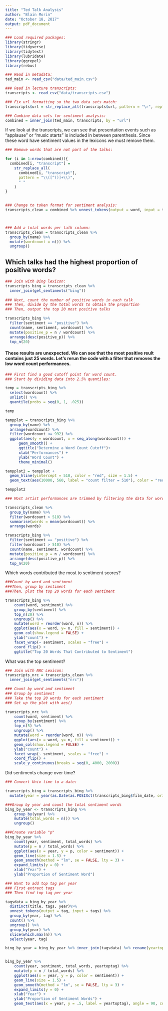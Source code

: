 ```yaml
---
title: "Ted Talk Analysis"
author: "Blain Morin"
date: "October 18, 2017"
output: pdf_document
---
```


```r
### Load required packages:
library(stringr)
library(tidyverse)
library(tidytext)
library(lubridate)
library(ggrepel)
library(rebus)
```

```r
### Read in metadata:
ted_main <- read_csv("data/ted_main.csv")

### Read in lecture transcripts:
transcripts <- read_csv("data/transcripts.csv")

### Fix url formatting so the two data sets match:
transcripts$url = str_replace_all(transcripts$url, pattern = "\r", replacement = "")
```

```r
### Combine data sets for sentiment analysis:
combined = inner_join(ted_main, transcripts, by = "url")
```

If we look at the transcripts, we can see that presentation events such as "applause" or "music starts" is included in between parenthesis. Since these word have sentiment values in the lexicons we must remove them.

```r
### Remove words that are not part of the talks:

for (i in 1:nrow(combined)){
  combined[i, "transcript"] = 
    str_replace_all(
      combined[i, "transcript"],
      pattern = "\\([^()]+\\)", 
      " "
    )
}
  
```


```r
### Change to token format for sentiment analysis:
transcripts_clean = combined %>% unnest_tokens(output = word, input = transcript)



### Add a total words per talk column:
transcripts_clean = transcripts_clean %>%
  group_by(name) %>%
  mutate(wordcount = n()) %>%
  ungroup()
```


## Which talks had the highest proportion of positive words?

```r
### Join with Bing lexicon:
transcripts_bing = transcripts_clean %>%
  inner_join(get_sentiments("bing"))
  
### Next, count the number of positive words in each talk
### Then, divide by the total words to obtain the proportion
### Then, output the top 20 most positive talks

transcripts_bing %>%
  filter(sentiment == "positive") %>%
  count(name, sentiment, wordcount) %>%
  mutate(positive_p = n / wordcount) %>%
  arrange(desc(positive_p)) %>%
  top_n(20)
```


#### These results are unexpected. We can see that the most positive reult contains just 25 words. Let's rerun the code with a filter that removes the low word count performances. 


```r
### First find a good cutoff point for word count. 
### Start by dividing data into 2.5% quantiles:

temp = transcripts_bing %>% 
  select(wordcount) %>%
  unlist() %>%
  quantile(probs = seq(0, 1, .025))

temp

tempplot = transcripts_bing %>%
  group_by(name) %>%
  arrange(wordcount) %>%
  filter(wordcount <= 992) %>%
  ggplot(aes(y = wordcount, x = seq_along(wordcount))) + 
      geom_smooth() +
      ggtitle("Determine a Word Count Cutoff")+
      xlab("Performances") +
      ylab("Word Count") +
      theme_minimal()

tempplot2 = tempplot + 
  geom_hline(yintercept = 510, color = "red", size = 1.5) +
  geom_text(aes(10000, 560, label = "count filter = 510"), color = "red")

tempplot2

```



```r

### Most artist performances are trimmed by filtering the data for word counts > 510

transcripts_clean %>% 
  group_by(name) %>%
  filter(wordcount > 510) %>%
  summarise(words = mean(wordcount)) %>%
  arrange(words)

```

```r
transcripts_bing %>%
  filter(sentiment == "positive") %>%
  filter(wordcount > 510) %>%
  count(name, sentiment, wordcount) %>%
  mutate(positive_p = n / wordcount) %>%
  arrange(desc(positive_p)) %>%
  top_n(20)

```

Which words contributed the most to sentiment scores?

```r
###Count by word and sentiment
###Then, group by sentiment
###Then, plot the top 20 words for each sentiment

transcripts_bing %>%
    count(word, sentiment) %>%
    group_by(sentiment) %>%
    top_n(20) %>%
    ungroup() %>%
    mutate(word = reorder(word, n)) %>%
    ggplot(aes(x = word, y= n, fill = sentiment)) +
    geom_col(show.legend = FALSE) +
    ylab("count") +
    facet_wrap(~ sentiment, scales = "free") +
    coord_flip() +
    ggtitle("Top 20 Words That Contributed to Sentiment")

```

What was the top sentiment?

```r
### Join with NRC Lexicon:
transcripts_nrc = transcripts_clean %>%
  inner_join(get_sentiments("nrc")) 

### Count by word and sentiment
### Group by sentiment
### Take the top 20 words for each sentiment
### Set up the plot with aes()

transcripts_nrc %>%
    count(word, sentiment) %>%
    group_by(sentiment) %>%
    top_n(5) %>%
    ungroup() %>%
    mutate(word = reorder(word, n)) %>%
    ggplot(aes(x = word, y= n, fill = sentiment)) +
    geom_col(show.legend = FALSE) +
    ylab("count") +
    facet_wrap(~ sentiment, scales = "free") +
    coord_flip() +
    scale_y_continuous(breaks = seq(0, 4000, 2000))

```



Did sentiments change over time?

```r

### Convert Unix time to a date:

transcripts_bing = transcripts_bing %>%
  mutate(year = year(as.Date(as.POSIXct(transcripts_bing$film_date, origin="1970-01-01"))))


```

```r
###Group by year and count the total sentiment words
bing_by_year <- transcripts_bing %>%
    group_by(year) %>%
    mutate(total_words = n()) %>%
    ungroup() 

###Create variable "p" 
bing_by_year %>%
    count(year, sentiment, total_words) %>%
    mutate(p = n / total_words) %>%
    ggplot(aes(x = year, y = p, color = sentiment)) +
    geom_line(size = 1.5) +
    geom_smooth(method = "lm", se = FALSE, lty = 3) +
    expand_limits(y = 0) +
    xlab("Year") +
    ylab("Proportion of Sentiment Word")

```

```r
### Want to add top tag per year
### First extract tags
### Then find top tag per year 

tagsdata = bing_by_year %>%
  distinct(title, tags, year)%>%
  unnest_tokens(output = tag, input = tags) %>%
  group_by(year, tag) %>%
  count() %>%
  ungroup() %>%
  group_by(year) %>%
  slice(which.max(n)) %>%
  select(year, tag)

bing_by_year = bing_by_year %>% inner_join(tagsdata) %>% rename(yeartoptag = tag)


bing_by_year %>%
    count(year, sentiment, total_words, yeartoptag) %>%
    mutate(p = n / total_words) %>%
    ggplot(aes(x = year, y = p, color = sentiment)) +
    geom_line(size = 1.5) +
    geom_smooth(method = "lm", se = FALSE, lty = 3) +
    expand_limits(y = 0) +
    xlab("Year") +
    ylab("Proportion of Sentiment Words") +
    geom_text(aes(x = year, y = .5, label = yeartoptag), angle = 90, color = "hotpink4")
```
